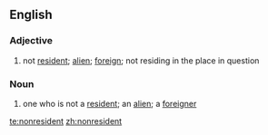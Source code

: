 ==English==

===Adjective===
{{en-adj|-}}

# not [[resident]]; [[alien]]; [[foreign]]; not residing in the place in question

===Noun===
{{en-noun}}

# one who is not a [[resident]]; an [[alien]]; a [[foreigner]]

[[te:nonresident]]
[[zh:nonresident]]